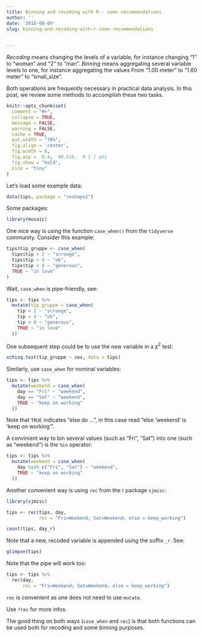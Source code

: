 ```yaml
---
title: Binning and recoding with R - some recommendations
author: ''
date: '2018-08-09'
slug: binning-and-recoding-with-r-some-recommendations

  
---
```



*Recoding* means changing the levels of a variable, for instance changing "1" to "woman" and "2" to "man". *Binning* means aggregating several variable levels to one, for instance aggregating the values From "1.00 meter" to "1.60 meter" to "small_size".

Both operations are frequently necessary in practical data analysis. In this post, we review some methods to accomplish these two tasks.


```r

knitr::opts_chunk$set(
  comment = "#>",
  collapse = TRUE,
  message = FALSE,
  warning = FALSE,
  cache = TRUE,
  out.width = "70%",
  fig.align = 'center',
  fig.width = 6,
  fig.asp =  0.4,  #0.618,  # 1 / phi
  fig.show = "hold",
  size = "tiny"
)

```



Let's load some example data:

```r
data(tips, package = "reshape2")
```


Some packages:
```r
library(mosaic)
```


One nice way is using the function `case_when()` from the `tidyverse` community. Consider this example:

```r
tips$tip_gruppe <- case_when(
  tips$tip < 2 ~ "scrooge",
  tips$tip < 4 ~ "ok",
  tips$tip < 8 ~ "generous",
  TRUE ~ "in love"
)

```



Wait, `case_when` is pipe-friendly, see:

```r
tips <- tips %>% 
  mutate(tip_gruppe = case_when(
    tip < 2 ~ "scrooge",
    tip < 4 ~ "ok",
    tip < 8 ~ "generous",
    TRUE ~ "in love"
  ))

```


One subsequent step could be to use the new variable in a $\chi^2$ test:

```r
xchisq.test(tip_gruppe ~ sex, data = tips)
```


Similarly, use `case_when` for nominal variables:

```r
tips <- tips %>% 
  mutate(weekend = case_when(
    day == "Fri" ~ "weekend",
    day == "Sat" ~ "weekend",
    TRUE ~ "keep on working"
  ))
```

Note that `TRUE` indicates "else do ...", in this case read "else 'weekend'  is 'keep on working'".

A convinient way to bin several values (such as "Fri", "Sat") into one (such as "weekend") is the `%in` operator:

```r
tips <- tips %>% 
  mutate(weekend = case_when(
    day %in% c("Fri", "Sat") ~ "weekend",
    TRUE ~ "keep on working"
  ))
```



Another convenient way is using `rec` from the r package `sjmisc`:

```r
library(sjmisc)
```


```r
tips <- rec(tips, day,
            rec = "Fri=Weekend; Sat=Weekend; else = keep_working")

count(tips, day_r)
```


Note that a new, recoded variable is appended using the suffix `_r`. See:

```r
glimpse(tips)
```


Note that the pipe will work too:

```r
tips <- tips %>% 
  rec(day,
      rec = "Fri=Weekend; Sat=Weekend; else = keep_working")

```

`rec` is convenient as one does not need to use `mutate`. 

Use `?rec` for more infos.


The good thing on both ways (`case_when` and `rec`) is that both functions can be used both for recoding and some binning purposes.

